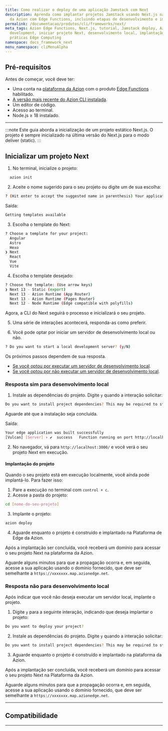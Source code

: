 ```yaml
---
title: Como realizar o deploy de uma aplicação Jamstack com Next
description: Aprenda como implantar projetos Jamstack usando Next.js na plataforma
  da Azion com Edge Functions, incluindo etapas de desenvolvimento e implantação.
permalink: /documentacao/produtos/cli/frameworks/next/
meta_tags: Azion Edge Functions, Next.js, tutorial, Jamstack deploy, Azion CLI, Web
  development, iniciar projeto Next, desenvolvimento local, implantação de projetos,
  práticas Edge Computing
namespace: docs_framework_next
menu_namespace: cliMenuAlpha
---
```



## Pré-requisitos

Antes de começar, você deve ter:

- Uma conta na [plataforma da Azion](/pt-br/documentacao/produtos/contas/criar-uma-conta/) com o produto [Edge Functions](/pt-br/documentacao/produtos/build/edge-application/edge-functions/) habilitado.
- [A versão mais recente do Azion CLI instalada](/pt-br/documentacao/produtos/azion-cli/visao-geral/).
- Um editor de código.
- Acesso ao terminal.
- Node.js ≥ 18 instalado.

---


:::note
Este guia aborda a inicialização de um projeto estático Next.js. O projeto é sempre inicializado na última versão do Next.js para o modo deliver (static).
:::

## Inicializar um projeto Next

1. No terminal, inicialize o projeto:

```sh 
  azion init
```

2. Aceite o nome sugerido para o seu projeto ou digite um de sua escolha:

```sh 
? (Hit enter to accept the suggested name in parenthesis) Your applications name:  (remarkable_microscope)
```

Saída: 

```sh
Getting templates available
```

3. Escolha o template do Next:

```sh 
? Choose a template for your project: 
  Angular 
  Astro 
  Hexo 
❯ Next 
  React 
  Vue 
  Vite 
```

4. Escolha o template desejado: 

```sh
? Choose the template: (Use arrow keys)
❯ Next 13 - Static (export) 
  Next 13 - Azion Runtime (App Router)  
  Next 13 - Azion Runtime (Pages Router) 
  Next 12 - Node Runtime (Edge compatible with polyfills)
```

Agora, a CLI do Next seguirá o processo e inicializará o seu projeto.


5. Uma série de interações acontecerá, responda-as como preferir.

6. Você pode optar por iniciar um servidor de desenvolvimento local ou não.

```sh 
? Do you want to start a local development server? (y/N) 
```

Os próximos passos dependem de sua resposta.

- [Se você optou por executar um servidor de desenvolvimento local](#resposta-sim-para-desenvolvimento-local).
- [Se você optou por não executar um servidor de desenvolvimento local](#resposta-nao-para-desenvolvimento-local).

### Resposta sim para desenvolvimento local

1. Instale as dependências do projeto. Digite `y` quando a interação solicitar:

```sh 
Do you want to install project dependencies? This may be required to start local development server (y/N)
```
 
Aguarde até que a instalação seja concluída.

Saída:

```sh
Your edge application was built successfully
[Vulcan] [Server] › ✔  success   Function running on port http://localhost:3000
```

2. No navegador, vá para `http://localhost:3000/` e você verá o seu projeto Next em execução.

#### Implantação do projeto

Quando o seu projeto está em execução localmente, você ainda pode implantá-lo. Para fazer isso:

1. Pare a execução no terminal com `control + c`. 
2. Acesse a pasta do projeto:

```sh
cd [nome-do-seu-projeto] 
```

3. Implante o projeto: 

```sh
azion deploy
```

4. Aguarde enquanto o projeto é construído e implantado na Plataforma de Edge da Azion.

Após a implantação ser concluída, você receberá um domínio para acessar o seu projeto Next na plataforma da Azion.

Aguarde alguns minutos para que a propagação ocorra e, em seguida, acesse a sua aplicação usando o domínio fornecido, que deve ser semelhante a `https://xxxxxxx.map.azionedge.net`.

### Resposta não para desenvolvimento local

Após indicar que você não deseja executar um servidor local, implante o projeto.

1. Digite `y` para a seguinte interação, indicando que deseja implantar o projeto:

```sh
Do you want to deploy your project?
```

2. Instale as dependências do projeto. Digite `y` quando a interação solicitar:

```sh 
Do you want to install project dependencies? This may be required to start local development server (y/N)
```

3. Aguarde enquanto o projeto é construído e implantado na plataforma da Azion.

Após a implantação ser concluída, você receberá um domínio para acessar o seu projeto Next na Plataforma da Azion.

Aguarde alguns minutos para que a propagação ocorra e, em seguida, acesse a sua aplicação usando o domínio fornecido, que deve ser semelhante a `https://xxxxxxx.map.azionedge.net`.


---

## Compatibilidade

<LinkButton link="/pt-br/documentacao/produtos/devtools/azion-edge-runtime/compatibilidade-frameworks/" label="saiba mais sobre os Web frameworks suportados" severity="secondary" target="_blank" />
<LinkButton link="/pt-br/documentacao/produtos/devtools/azion-edge-runtime/compatibilidade/node/" label="saiba mais sobre o suporte ao Node.js" severity="secondary" target="_blank" />
<LinkButton link="/pt-br/documentacao/produtos/edge-application/edge-functions/runtime-apis/javascript/" label="saiba mais sobre as Web APIs suportadas" severity="secondary" target="blank" />


---

